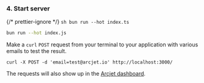 
### 4. Start server

{/* prettier-ignore */}
<SelectableContent client:idle syncKey="language" frameworkSwitcher>
  <Fragment slot="TS">
    ```sh
    bun run --hot index.ts
    ```
  </Fragment>
  <Fragment slot="JS">
  ```sh
  bun run --hot index.js
  ```
  </Fragment>
</SelectableContent>

Make a `curl` `POST` request from your terminal to your application with various
emails to test the result.

```shell
curl -X POST -d 'email=test@arcjet.io' http://localhost:3000/
```

The requests will also show up in the [Arcjet
dashboard](https://app.arcjet.com).
